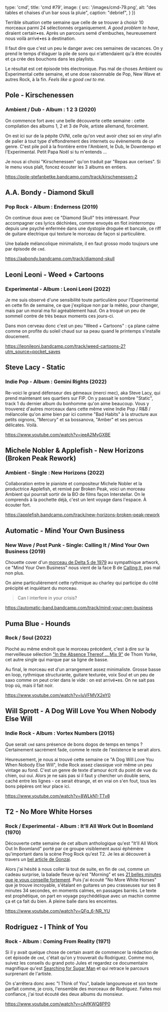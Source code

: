 

  type: 'cmd',
  title: 'cmd #79',
  image: {
    src: '/images/cmd-79.png',
    alt: "des tables et chaises d'un bar sous la pluie",
    caption: "debrief",
  }
})

Terrible situation cette semaine que celle de se trouver à choisir 10 morceaux
parmi 24 sélectionnés organiquement. _A good problem to have_, diraient
certain•es. Après un parcours semé d'embuches, heureusement nous voilà
arrivé•es à destination.

Il faut dire que c'est un peu le danger avec ces semaines de vacances. On y
prend le temps d'élaguer la pile de sons qui n'attendaient qu'à être écoutés et
ça crée des bouchons dans les playlists.

Le résultat est cet épisode très électronique. Pas mal de choses Ambient ou
Experimental cette semaine, et une dose raisonnable de Pop, New Wave et autres
Rock, à la fin. _Feels like a good `cmd` to me._



## Pole - Kirschenessen

### Ambient / Dub - Album : 1 2 3 (2020)

On commence fort avec une belle découverte cette semaine : cette compilation
des albums 1, 2 et 3 de Pole, artiste allemand, forcément.

On est ici sur de la pépite OVNI, celle qu'on veut avoir chez soi en vinyl afin
de palier à tout type d'effondrement des internets ou évènements de ce genre.
C'est pile poil à la frontière entre l'Ambient, le Dub, le Downtempo et
l'Experimental. Petit Papa Noël si tu m'entends ...

Je nous ai choisi "Kirschenessen" qu'on traduit par "Repas aux cerises". Si le
menu vous plaît, foncez écouter les 3 albums en entiers.

https://pole-stefanbetke.bandcamp.com/track/kirschenessen-2



## A.A. Bondy - Diamond Skull

### Pop Rock - Album : Enderness (2019)

On continue doux avec ce "Diamond Skull" très intéressant. Pour accompagner ces
lyrics déchirées, comme envoyés en flot ininterrompu depuis une psyché enfermée
dans une dystopie droguée et bancale, ce riff de guitare électrique qui texture
le morceau de façon si particulière.

Une balade mélancolique minimaliste, il en faut grosso modo toujours une par
épisode de `cmd`.

https://aabondy.bandcamp.com/track/diamond-skull



## Leoni Leoni - Weed + Cartoons

### Experimental - Album : Leoni Leoni (2022)

Je me suis observé d'une sensibilité toute particulière pour l'Experimental en
cette fin de semaine, ce que j'explique non par la météo, pour changer, mais
par un moral ma foi agréablement haut. On a troqué un peu de sommeil contre de
très beaux moments ces jours-ci.

Dans mon cerveau donc c'est un peu "Weed + Cartoons" : ça plane calme comme on
profite du soleil chaud sur sa peau quand le printemps s'installe doucement.

https://leonileoni.bandcamp.com/track/weed-cartoons-2?utm_source=pocket_saves



## Steve Lacy - Static

### Indie Pop - Album : Gemini Rights (2022)

Re-voici le grand défenseur des gémeaux (merci mec), aka Steve Lacy, qui prend
maintenant ses quartiers sur FIP. On y passait le sombre "Static", track 1 du
dernier album du bonhomme qu'on aime beaucoup. Vous y trouverez d'autres
morceaux dans cette même veine Indie Pop / R&B / mélancolie qu'on aime bien par
ici comme "Bad Habits" à la structure aux petits oignons, "Mercury" et sa
bossanova, "Amber" et ses percus délicates. Voilà.

https://www.youtube.com/watch?v=jeeA2MyGXBE



## Michele Nobler & Applefish - New Horizons (Broken Peak Rework)

### Ambient - Single : New Horizons (2022)

Collaboration entre le pianiste et compositeur Michele Nobler et la productrice
Applefish, et remixé par Broken Peak, voici un morceau Ambient qui pourrait
sortir de la BO de films façon Interstellar. On le comprends à la pochette
déjà, c'est un lent voyage dans l'espace. À écouter fort.

https://applefish.bandcamp.com/track/new-horizons-broken-peak-rework



## Automatic - Mind Your Own Business

### New Wave / Post Punk - Single: Calling It / Mind Your Own Business (2019)

Chouette cover d'un [morceau de Delta 5 de
1979](https://www.youtube.com/watch?v=V0icdCpZwe0) au sympathique artwork, ce
"Mind Your Own Business" nous vient de la face B de [Calling
It](https://automatic-band.bandcamp.com/track/calling-it), pas mal non plus.

On aime particulièrement cette rythmique au charley qui participe du côté
précipité et inquiétant du morceau.

> Can I interfere in your crisis?

https://automatic-band.bandcamp.com/track/mind-your-own-business



## Puma Blue - Hounds

### Rock / Soul (2022)

Pioché au même endroit que le morceau précédent, c'est à dire sur la
merveilleuse sélection ["In the Absence Thereof ... Mix
9"](https://radio.sonos.com/shows/in-the-absence-thereof-mix-9) de Thom Yorke,
cet autre single qui marque par sa ligne de basse.

Au final, le morceau est d'un arrangement assez minimaliste. Grosse basse en
loop, rythmique structurante, guitare texturée, voix Soul et un peu de saxo
comme on peut crier dans le vide : on est arrivé•es. On ne sait pas trop où,
mais il fait noir.

https://www.youtube.com/watch?v=IuVFMVX2eY0



## Will Sprott - A Dog Will Love You When Nobody Else Will

### Indie Rock - Album : Vortex Numbers (2015)

Que serait `cmd` sans présence de bons dogos de temps en temps ? Certainement
sacrément fade, comme le reste de l'existence le serait alors.

Heureusement, je nous ai trouvé cette semaine ce "A Dog Will Love You When
Nobody Else Will", Indie Rock assez classique voir même un peu vintage au fond.
C'est un genre de texte d'amour écrit du point de vue du chien, oui oui. Alors
je ne sais pas si il faut y chercher un double sens, caché entre les lignes - ce
serait étrange, et en vrai on s'en fout, tous les bons pépères ont leur place
ici.

https://www.youtube.com/watch?v=8WLkN1-TTv8




## T2 - No More White Horses

### Rock / Experimental - Album : It'll All Work Out In Boomland (1970)

Découverte cette semaine de cet album anthologique qu'est "It'll All Work Out
In Boomland" porté par ce groupe visiblement aussi éphémère qu'important dans
la scène Prog Rock qu'est T2. Je les ai découvert à travers un [bel article de
Gonzai](https://gonzai.com/lhistoire-de-t2-le-groupe-oublie-de-chez-decca/?utm_source=pocket_saves).

Alors j'ai hésité à nous coller là tout de suite, en fin de `cmd`, comme un
cadeau surprise, la balade fleuve qu'est "Morning" et ses [21 belles minutes
que je vous conseille
fortement](https://music.youtube.com/watch?v=_ecvjVbevTU). Puis j'ai écouté "No
More White Horses" que je trouve incroyable, s'étalant en guitares un peu
crasseuses sur ses 8 minutes 34 secondes, en moments calmes, en passages barrés.
Le texte est prophétique, on part en voyage psychédélique avec un machin comme
ça et ça fait du bien. À pleine balle dans les enceintes.

https://www.youtube.com/watch?v=QFq_6-NR_YU



## Rodriguez - I Think of You

### Rock - Album : Coming From Reality (1971)

Si il y avait quelque chose de certain avant de commencer la rédaction de cet
épisode de `cmd`, c'était qu'on y trouverait du Rodriguez. Comme moi, suivez
les conseils du grand poto Jules et regardez ce documentaire magnifique qu'est
[Searching for Sugar Man](https://fr.wikipedia.org/wiki/Sugar_Man) et qui
retrace le parcours surprenant de l'artiste.

On s'arrêtera donc avec "I Think of You", balade langoureuse et son texte
parfait comme, je crois, l'ensemble des morceaux de Rodriguez. Faites moi
confiance, j'ai tout écouté des deux albums du monsieur.

https://www.youtube.com/watch?v=cAjfKWQ8PP0

